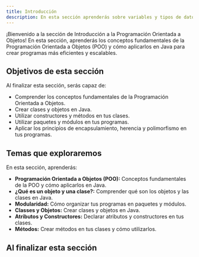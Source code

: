 ```yaml
---
title: Introducción
description: En esta sección aprenderás sobre variables y tipos de datos en Java, cómo declarar y utilizar variables, y cómo trabajar con diferentes tipos de datos en tus programas.
---
```


¡Bienvenido a la sección de Introducción a la Programación Orientada a Objetos! En esta sección, aprenderás los conceptos fundamentales de la Programación Orientada a Objetos (POO) y cómo aplicarlos en Java para crear programas más eficientes y escalables.

## Objetivos de esta sección

Al finalizar esta sección, serás capaz de:

- Comprender los conceptos fundamentales de la Programación Orientada a Objetos.
- Crear clases y objetos en Java.
- Utilizar constructores y métodos en tus clases.
- Utilizar paquetes y módulos en tus programas.
- Aplicar los principios de encapsulamiento, herencia y polimorfismo en tus programas.

## Temas que exploraremos

En esta sección, aprenderás:  

- **Programación Orientada a Objetos (POO):** Conceptos fundamentales de la POO y cómo aplicarlos en Java.
- **¿Qué es un objeto y una clase?:** Comprender qué son los objetos y las clases en Java.
- **Modularidad:** Cómo organizar tus programas en paquetes y módulos.
- **Classes y Objetos:** Crear clases y objetos en Java.
- **Atributos y Constructores:** Declarar atributos y constructores en tus clases.
- **Métodos:** Crear métodos en tus clases y cómo utilizarlos.



## Al finalizar esta sección

